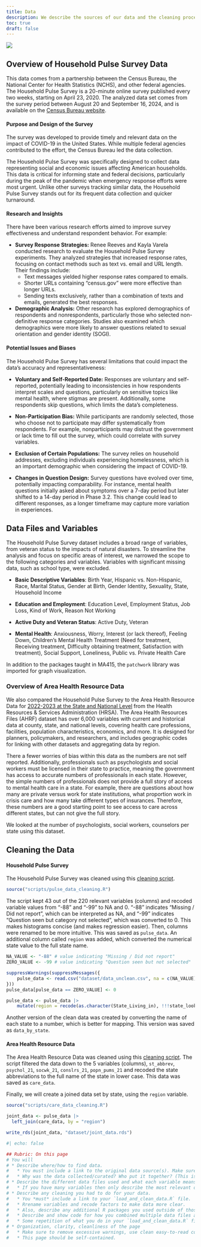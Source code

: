 ```yaml
---
title: Data
description: We describe the sources of our data and the cleaning process. The data and information on the data was found through the census website (www.census.gov) 
toc: true
draft: false
---
```


![](images/Data_Census_Bureau.png)

## Overview of Household Pulse Survey Data

This data comes from a partnership between the Census Bureau, the National Center for Health Statistics (NCHS), and other federal agencies. The Household Pulse Survey is a 20-minute online survey published every two weeks, starting on April 23, 2020. The analyzed data set comes from the survey period between August 20 and September 16, 2024, and is available on the [Census Bureau website](https://www.census.gov/programs-surveys/household-pulse-survey/data/datasets.html).

#### Purpose and Design of the Survey

The survey was developed to provide timely and relevant data on the impact of COVID-19 in the United States. While multiple federal agencies contributed to the effort, the Census Bureau led the data collection. 

The Household Pulse Survey was specifically designed to collect data representing social and economic issues affecting American households. This data is critical for informing state and federal decisions, particularly during the peak of the pandemic when emergency response efforts were most urgent. Unlike other surveys tracking similar data, the Household Pulse Survey stands out for its frequent data collection and quicker turnaround.

#### Research and Insights

There have been various research efforts aimed to improve survey effectiveness and understand respondent behavior. For example:

- **Survey Response Strategies:** Renee Reeves and Kayla Varela conducted research to evaluate the Household Pulse Survey experiments. They analyzed strategies that increased response rates, focusing on contact methods such as text vs. email and URL length. Their findings include:
    - Text messages yielded higher response rates compared to emails.  
    - Shorter URLs containing "census.gov" were more effective than longer URLs.  
    - Sending texts exclusively, rather than a combination of texts and emails, generated the best responses.
    
- **Demographic Analysis:** Other research has explored demographics of respondents and nonrespondents, particularly those who selected non-definitive response categories. Studies also examined which demographics were more likely to answer questions related to sexual orientation and gender identity (SOGI).

#### Potential Issues and Biases

The Household Pulse Survey has several limitations that could impact the data's accuracy and representativeness:

- **Voluntary and Self-Reported Date:** Responses are voluntary and self-reported, potentially leading to inconsistencies in how respondents interpret scales and questions, particularly on sensitive topics like mental health, where stigmas are present. Additionally, some respondents skip questions, which limits the data's completeness.

- **Non-Participation Bias:** While participants are randomly selected, those who choose not to participate may differ systematically from respondents. For example, nonparticipants may distrust the government or lack time to fill out the survey, which could correlate with survey variables.

- **Exclusion of Certain Populations:** The survey relies on household addresses, excluding individuals experiencing homelessness, which is an important demographic when considering the impact of COVID-19.

- **Changes in Question Design:** Survey questions have evolved over time, potentially impacting comparability. For instance, mental health questions initially asked about symptoms over a 7-day period but later shifted to a 14-day period in Phase 3.2. This change could lead to different responses, as a longer timeframe may capture more variation in experiences.  

## Data Files and Variables

The Household Pulse Survey dataset includes a broad range of variables, from veteran status to the impacts of natural disasters. To streamline the analysis and focus on specific areas of interest, we narrowed the scope to the following categories and variables. Variables with significant missing data, such as school type, were excluded.  

- **Basic Descriptive Variables**: Birth Year, Hispanic vs. Non-Hispanic, Race, Marital Status, Gender at Birth, Gender Identity, Sexuality, State, Household Income

- **Education and Employment**: Education Level, Employment Status, Job Loss, Kind of Work, Reason Not Working  

- **Active Duty and Veteran Status**: Active Duty, Veteran 

- **Mental Health**: Anxiousness, Worry, Interest (or lack thereof), Feeling Down, Children's Mental Health Treatment (Need for treatment, Receiving treatment, Difficulty obtaining treatment, Satisfaction with treatment), Social Support, Loneliness, Public vs. Private Health Care

In addition to the packages taught in MA415, the `patchwork` library was imported for graph visualization.

### Overview of Area Health Resource Data
We also compared the Household Pulse Survey to the Area Health Resource Data for [2022-2023 at the State and National Level](https://data.hrsa.gov/data/download?hmpgtitle=hmpg-hrsa-data) from the Health Resources & Services Administration (HRSA). The Area Health Resources Files (AHRF) dataset has over 6,000 variables with current and historical data at county, state, and national levels, covering health care professions, facilities, population characteristics, economics, and more. It is designed for planners, policymakers, and researchers, and includes geographic codes for linking with other datasets and aggregating data by region.

There a fewer worries of bias within this data as the numbers are not self reported. Additionally, professionals such as psychologists and social workers must be licensed in their state to practice, meaning the government has access to accurate numbers of professionals in each state. However, the simple numbers of professionals does not provide a full story of access to mental health care in a state. For example, there are questions about how many are private versus work for state institutions, what proportion work in crisis care and how many take different types of insurances. Therefore, these numbers are a good starting point to see access to care across different states, but can not give the full story.

We looked at the number of psychologists, social workers, counselors per state using this dataset.

## Cleaning the Data
#### Household Pulse Survey
The Household Pulse Survey was cleaned using this [cleaning script](/scripts/pulse_survey_cleaning.R).
```r
source("scripts/pulse_data_cleaning.R")
```

The script kept 43 out of the 220 relevant variables (columns) and recoded variable values from “-88” and “-99” to NA and 0. “-88” indicates “Missing / Did not report”, which can be interpreted as NA, and “-99” indicates “Question seen but category not selected”, which was converted to 0. This makes histograms concise (and makes regression easier). Then, columns were renamed to be more intuitive. This was saved as `pulse_data`. An additional column called `region` was added, which converted the numerical state value to the full state name.

```r
NA_VALUE <- "-88" # value indicating "Missing / Did not report"
ZERO_VALUE <- -99 # value indicating "Question seen but not selected"

suppressWarnings(suppressMessages({
    pulse_data <- read.csv("dataset/data_unclean.csv", na = c(NA_VALUE))
}))
pulse_data[pulse_data == ZERO_VALUE] <- 0

pulse_data <- pulse_data |>
    mutate(region = recode(as.character(State_Living_in), !!!state_lookup))
```

Another version of the clean data was created by converting the name of each state to a number, which is better for mapping. This version was saved as `data_by_state`.

#### Area Health Resource Data
The Area Health Resource Data was cleaned using this [cleaning script](/scripts/care_data_cleaning.R). The script filtered the data down to the 5 variables (columns), `st_abbrev`, `psychol_21`, `socwk_21`, `conslrs_21`, `popn_pums_21` and recoded the state abbreviations to the full name of the state in lower case. This data was saved as `care_data`.

Finally, we will create a joined data set by state, using the `region` variable.

```r
source("scripts/care_data_cleaning.R")

joint_data <- pulse_data |>
  left_join(care_data, by = "region")

write_rds(joint_data, "dataset/joint_data.rds")
```

```r
#| echo: false

## Rubric: On this page
# You will
# * Describe where/how to find data.
#   * You must include a link to the original data source(s). Make sure to provide attribution to those who collected the data.
#   * Why was the data collected/curated? Who put it together? (This is important, if you don't know why it was collected then that might not be a good dataset to look at.
# * Describe the different data files used and what each variable means.
#   * If you have many variables then only describe the most relevant ones and summarize the rest.
# * Describe any cleaning you had to do for your data.
#   * You *must* include a link to your `load_and_clean_data.R` file.
#   * Rrename variables and recode factors to make data more clear.
#   * Also, describe any additional R packages you used outside of those covered in class.
#   * Describe and show code for how you combined multiple data files and any cleaning that was necessary for that.
#   * Some repetition of what you do in your `load_and_clean_data.R` file is fine and encouraged if it helps explain what you did.
# * Organization, clarity, cleanliness of the page
#   * Make sure to remove excessive warnings, use clean easy-to-read code (without side scrolling), organize with sections, use bullets and other organization tools, etc.
#   * This page should be self-contained.
```